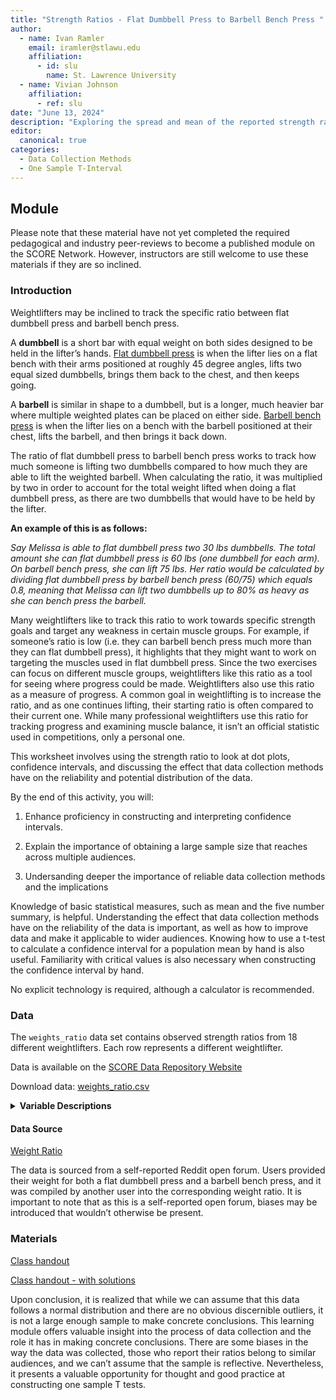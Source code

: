 ```yaml
---
title: "Strength Ratios - Flat Dumbbell Press to Barbell Bench Press "
author:
  - name: Ivan Ramler
    email: iramler@stlawu.edu
    affiliation:
      - id: slu
        name: St. Lawrence University
  - name: Vivian Johnson
    affiliation:
      - ref: slu
date: "June 13, 2024"
description: "Exploring the spread and mean of the reported strength ratios."
editor: 
  canonical: true
categories:
  - Data Collection Methods 
  - One Sample T-Interval 
---
```


## Module

Please note that these material have not yet completed the required pedagogical and industry peer-reviews to become a published module on the SCORE Network. However, instructors are still welcome to use these materials if they are so inclined.

### Introduction

Weightlifters may be inclined to track the specific ratio between flat dumbbell press and barbell bench press.

A **dumbbell** is a short bar with equal weight on both sides designed to be held in the lifter's hands. [Flat dumbbell press](https://www.youtube.com/watch?v=XMc1N3o-Qyw){target="_blank"} is when the lifter lies on a flat bench with their arms positioned at roughly 45 degree angles, lifts two equal sized dumbbells, brings them back to the chest, and then keeps going.

A **barbell** is similar in shape to a dumbbell, but is a longer, much heavier bar where multiple weighted plates can be placed on either side. [Barbell bench press](https://www.youtube.com/watch?v=SCVCLChPQFY){target="_blank"} is when the lifter lies on a bench with the barbell positioned at their chest, lifts the barbell, and then brings it back down.

The ratio of flat dumbbell press to barbell bench press works to track how much someone is lifting two dumbbells compared to how much they are able to lift the weighted barbell. When calculating the ratio, it was multiplied by two in order to account for the total weight lifted when doing a flat dumbbell press, as there are two dumbbells that would have to be held by the lifter.

**An example of this is as follows:**

*Say Melissa is able to flat dumbbell press two 30 lbs dumbbells. The total amount she can flat dumbbell press is 60 lbs (one dumbbell for each arm). On barbell bench press, she can lift 75 lbs. Her ratio would be calculated by dividing flat dumbbell press by barbell bench press (60/75) which equals 0.8, meaning that Melissa can lift two dumbbells up to 80% as heavy as she can bench press the barbell.*

Many weightlifters like to track this ratio to work towards specific strength goals and target any weakness in certain muscle groups. For example, if someone's ratio is low (i.e. they can barbell bench press much more than they can flat dumbbell press), it highlights that they might want to work on targeting the muscles used in flat dumbbell press. Since the two exercises can focus on different muscle groups, weightlifters like this ratio as a tool for seeing where progress could be made. Weightlifters also use this ratio as a measure of progress. A common goal in weightlifting is to increase the ratio, and as one continues lifting, their starting ratio is often compared to their current one. While many professional weightlifters use this ratio for tracking progress and examining muscle balance, it isn't an official statistic used in competitions, only a personal one.

This worksheet involves using the strength ratio to look at dot plots, confidence intervals, and discussing the effect that data collection methods have on the reliability and potential distribution of the data.

::: {.callout-note collapse="true" title="Learning Objectives" appearance="minimal"}
By the end of this activity, you will:

1.  Enhance proficiency in constructing and interpreting confidence intervals. 

2.  Explain the importance of obtaining a large sample size that reaches across multiple audiences.

3.  Undersanding deeper the importance of reliable data collection methods and the implications 
:::

::: {.callout-note collapse="true" title="Methods" appearance="minimal"}
Knowledge of basic statistical measures, such as mean and the five number summary, is helpful. Understanding the effect that data collection methods have on the reliability of the data is important, as well as how to improve data and make it applicable to wider audiences. Knowing how to use a t-test to calculate a confidence interval for a population mean by hand is also useful. Familiarity with critical values is also necessary when constructing the confidence interval by hand.
:::

::: {.callout-note collapse="true" title="Technology Requirements" appearance="minimal"}
No explicit technology is required, although a calculator is recommended.
:::

### Data

The `weights_ratio` data set contains observed strength ratios from 18 different weightlifters. Each row represents a different weightlifter.

Data is available on the [SCORE Data Repository Website](https://data.scorenetwork.org){target="_blank"}


Download data: [weights_ratio.csv](https://data.scorenetwork.org/data/dumbbell_barbell_weight_ratio.csv){target="_blank"}

<details>

<summary><b>Variable Descriptions</b></summary>

| Variable | Description                                             |
|----------|---------------------------------------------------------|
| Ratio    | Flat dumbbell press to barbell bench press weight ratio |

</details>

#### Data Source

[Weight Ratio](https://www.reddit.com/r/Fitness/comments/35q4i3/how_much_do_you_dumbbell_flat_bench_compared_to/){target="_blank"}

The data is sourced from a self-reported Reddit open forum. Users provided their weight for both a flat dumbbell press and a barbell bench press, and it was compiled by another user into the corresponding weight ratio. It is important to note that as this is a self-reported open forum, biases may be introduced that wouldn't otherwise be present.

### Materials

[Class handout](weight_ratio_worksheet.docx)

[Class handout - with solutions](weight_ratio_worksheet_SOLUTIONS.docx)

::: {.callout-note collapse="true" title="Conclusion" appearance="minimal"}
Upon conclusion, it is realized that while we can assume that this data follows a normal distribution and there are no obvious discernible outliers, it is not a large enough sample to make concrete conclusions. This learning module offers valuable insight into the process of data collection and the role it has in making concrete conclusions. There are some biases in the way the data was collected, those who report their ratios belong to similar audiences, and we can't assume that the sample is reflective. Nevertheless, it presents a valuable opportunity for thought and good practice at constructing one sample T tests.
:::
